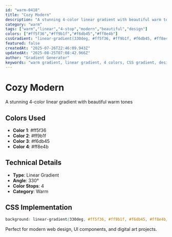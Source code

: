 ```yaml
---
id: "warm-0418"
title: "Cozy Modern"
description: "A stunning 4-color linear gradient with beautiful warm tones"
category: "warm"
tags: ["warm","linear","4-stop","modern","beautiful","design"]
colors: ["#ff5f36","#ff9b1f","#f6db45","#ff8e4b"]
cssGradient: "linear-gradient(330deg, #ff5f36, #ff9b1f, #f6db45, #ff8e4b)"
featured: false
createdAt: "2025-07-26T22:46:09.943Z"
updatedAt: "2025-08-25T07:08:42.966Z"
author: "Gradient Generator"
keywords: "warm gradient, linear gradient, 4 colors, CSS gradient, design, #ff5f36, #ff9b1f, #f6db45, #ff8e4b"
---
```


# Cozy Modern

A stunning 4-color linear gradient with beautiful warm tones

## Colors Used
- **Color 1**: #ff5f36
- **Color 2**: #ff9b1f
- **Color 3**: #f6db45
- **Color 4**: #ff8e4b

## Technical Details
- **Type**: Linear Gradient
- **Angle**: 330°
- **Color Stops**: 4
- **Category**: Warm

## CSS Implementation
```css
background: linear-gradient(330deg, #ff5f36, #ff9b1f, #f6db45, #ff8e4b);
```

Perfect for modern web design, UI components, and digital art projects.
